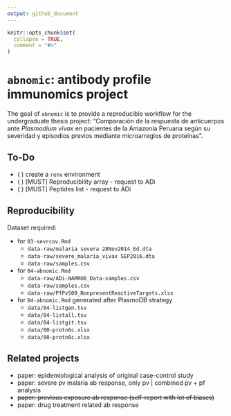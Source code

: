 ```yaml
---
output: github_document
---
```


<!-- README.md is generated from README.Rmd. Please edit that file -->

```r
knitr::opts_chunk$set(
  collapse = TRUE,
  comment = "#>"
)
```

# `abnomic`: antibody profile immunomics project

<!-- badges: start -->
<!-- badges: end -->

The goal of `abnomic` is to provide a reproducible workflow for the undergraduate thesis project: "Comparación de la respuesta de anticuerpos ante _Plasmodium vivax_ en pacientes de la Amazonía Peruana según su severidad y episodios previos mediante microarreglos de proteínas".

## To-Do

- ( ) create a `renv` environment
- ( ) [MUST] Reproducibility array - request to ADi
- ( ) [MUST] Peptides list - request to ADi

## Reproducibility

Dataset required:

+ for `03-sevrcov.Rmd`
  - `data-raw/malaria severa 28Nov2014_Ed.dta`
  - `data-raw/severe_malaria_vivax SEP2016.dta`
  - `data-raw/samples.csv`

+ for `04-abnomic.Rmd`
  - `data-raw/ADi-NAMRU6_Data-samples.csv`
  - `data-raw/samples.csv`
  - `data-raw/PfPv500_NonpresentReactiveTargets.xlsx`

+ for `04-abnomic.Rmd` generated after PlasmoDB strategy
  - `data/04-listgen.tsv`
  - `data/04-listall.tsv`
  - `data/04-listgit.tsv`
  - `data/00-protn6c.xlsx`
  - `data/00-protn6c.xlsx`

## Related projects

- paper: epidemiological analysis of original case-control study
- paper: severe pv malaria ab response, only pv | combined pv + pf analysis
- ~~paper: previous exposure ab response (self-report with lot of biases)~~
- paper: drug treatment related ab response

